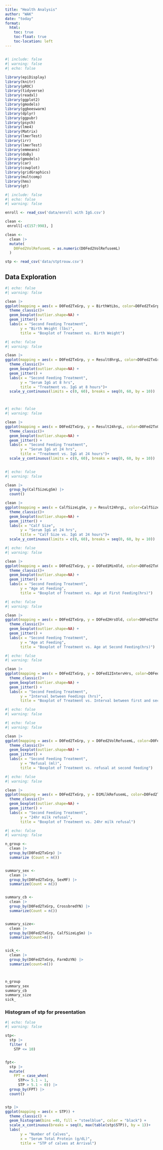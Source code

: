 ```yaml
---
title: "Health Analysis"
author: "WAK"
date: "today"
format: 
  html:
    toc: true 
    toc-float: true
    toc-location: left
---
```


## 

```r
#| include: false
#| warning: false
#| echo: false

library(epiDisplay)
library(knitr)
library(pROC)
library(tidyverse)
library(readxl)
library(ggplot2)
library(gmodels)
library(ggbeeswarm)
library(dplyr)
library(ggpubr)
library(psych)
library(lme4)
library(Matrix)
library(lmerTest)
library(irr)
library(lmerTest)
library(emmeans)
library(doBy)       
library(gmodels)    
library(car)           
library(cowplot)       
library(gridGraphics)  
library(multcomp)
library(hms)
library(gt)
```

```r
#| include: false
#| echo: false
#| warning: false

enroll <- read_csv('data/enroll with IgG.csv')

clean <- 
 enroll[-c(157:998), ]

clean <-
  clean |> 
  mutate(
    D0Fed2VolRefusemL = as.numeric(D0Fed2VolRefusemL)
  )

stp <- read_csv('data/stptrouw.csv')

```

## Data Exploration

```r
#| echo: false
#| warning: false

clean |> 
ggplot(mapping = aes(x = D0Fed2TxGrp, y = BirthWtLbs, color=D0Fed2TxGrp)) +
  theme_classic()+
  geom_boxplot(outlier.shape=NA) +
  geom_jitter() +
  labs(x = "Second Feeding Treatment", 
       y = "Birth Weight (lbs)", 
       title = "Boxplot of Treatment vs. Birth Weight")
```

```r
#| echo: false
#| warning: false

clean |> 
ggplot(mapping = aes(x = D0Fed2TxGrp, y = Result8hrgL, color=D0Fed2TxGrp)) +
  theme_classic()+
  geom_boxplot(outlier.shape=NA) +
  geom_jitter() +
  labs(x = "Second Feeding Treatment", 
       y = "Serum IgG at 8 hrs", 
       title = "Treatment vs. IgG at 8 hours")+
  scale_y_continuous(limits = c(0, 60), breaks = seq(0, 60, by = 10))




```

```r
#| echo: false
#| warning: false

clean |> 
ggplot(mapping = aes(x = D0Fed2TxGrp, y = Result24hrgL, color=D0Fed2TxGrp)) +
  theme_classic()+
  geom_boxplot(outlier.shape=NA) +
  geom_jitter() +
  labs(x = "Second Feeding Treatment", 
       y = "Serum IgG at 24 hrs", 
       title = "Treatment vs. IgG at 24 hours")+
  scale_y_continuous(limits = c(0, 60), breaks = seq(0, 60, by = 10))
 


```

```r
#| echo: false
#| warning: false

clean |> 
  group_by(CalfSizeLgSm) |> 
  count()

clean |> 
ggplot(mapping = aes(x = CalfSizeLgSm, y = Result24hrgL, color=CalfSizeLgSm)) +
  theme_classic()+
  geom_boxplot(outlier.shape=NA) +
  geom_jitter() +
  labs(x = "Calf Size", 
       y = "Serum IgG at 24 hrs", 
       title = "Calf Size vs. IgG at 24 hours")+
  scale_y_continuous(limits = c(0, 60), breaks = seq(0, 60, by = 10))
```

```r
#| echo: false
#| warning: false

clean |> 
ggplot(mapping = aes(x = D0Fed2TxGrp, y = DOFed1MinOld, color=D0Fed2TxGrp)) +
  theme_classic()+
  geom_boxplot(outlier.shape=NA) +
  geom_jitter() +
  labs(x = "Second Feeding Treatment", 
       y = "Age at Feeding", 
       title = "Boxplot of Treatment vs. Age at First Feeding(hrs)")
```

```r
#| echo: false
#| warning: false

clean |> 
ggplot(mapping = aes(x = D0Fed2TxGrp, y = DOFed2HrsOld, color=D0Fed2TxGrp)) +
  theme_classic()+
  geom_boxplot(outlier.shape=NA) +
  geom_jitter() +
  labs(x = "Second Feeding Treatment", 
       y = "Age at Feeding", 
       title = "Boxplot of Treatment vs. Age at Second Feeding(hrs)")
```

```r
#| echo: false
#| warning: false

clean |> 
ggplot(mapping = aes(x = D0Fed2TxGrp, y = DOFed12IntervHrs, color=D0Fed2TxGrp)) +
  theme_classic()+
  geom_boxplot(outlier.shape=NA) +
  geom_jitter() +
  labs(x = "Second Feeding Treatment", 
       y = "Interval between Feedings (hrs)", 
       title = "Boxplot of Treatment vs. Interval between first and second feeding")
```

```r
#| echo: false
#| warning: false

#| echo: false
#| warning: false

clean |> 
ggplot(mapping = aes(x = D0Fed2TxGrp, y = D0Fed2VolRefusemL, color=D0Fed2TxGrp)) +
  theme_classic()+
  geom_boxplot(outlier.shape=NA) +
  geom_jitter() +
  labs(x = "Second Feeding Treatment", 
       y = "Refusal (ml)", 
       title = "Boxplot of Treatment vs. refusal at second feeding")


```

```r
#| echo: false
#| warning: false

clean |> 
ggplot(mapping = aes(x = D0Fed2TxGrp, y = D1MilkRefusemL, color=D0Fed2TxGrp)) +
  theme_classic()+
  geom_boxplot(outlier.shape=NA) +
  geom_jitter() +
  labs(x = "Second Feeding Treatment", 
       y = "24hr milk refusal", 
       title = "Boxplot of Treatment vs. 24hr milk refusal")
```

```r
#| echo: false
#| warning: false

n_group <- 
  clean |> 
  group_by(D0Fed2TxGrp) |> 
  summarize (Count = n())


summary_sex <- 
  clean |> 
  group_by(D0Fed2TxGrp, SexMF) |> 
  summarize(Count = n())


summary_cb <- 
  clean |> 
  group_by(D0Fed2TxGrp, CrossbredYN) |> 
  summarize(Count = n())


summary_size<-
  clean |> 
  group_by(D0Fed2TxGrp, CalfSizeLgSm) |> 
  summarize(Count=n())


sick_<-
  clean |> 
  group_by(D0Fed2TxGrp, FarmDzYN) |> 
  summarize(count=n())



n_group
summary_sex
summary_cb
summary_size
sick_
```

### Histogram of stp for presentation

```r
#| echo: false
#| warning: false

stp<-
  stp |> 
  filter (
    STP <= 10)


fpt<- 
  stp |> 
  mutate(
    FPT = case_when(
      STP<= 5.1 ~ 1, 
      STP > 5.1 ~ 0)) |> 
  group_by(FPT) |> 
  count()


stp |> 
ggplot(mapping = aes(x = STP)) +
  theme_classic() +
  geom_histogram(bins =40, fill = "steelblue", color = "black") +
  scale_x_continuous(breaks = seq(0, max(table(stp$STP)), by = 1))+
  labs( 
       y = "Number of Calves", 
       x = "Serum Total Protein (g/dL)",
       title = "STP of calves at Arrival") 
  



```
